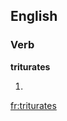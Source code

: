 ==English==

===Verb===
'''triturates'''

# {{third-person singular of|triturate}}

[[fr:triturates]]